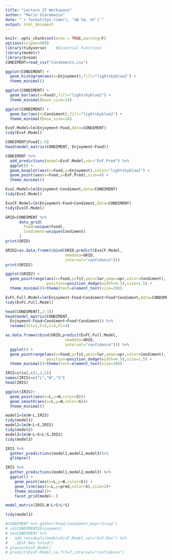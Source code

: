 ```yaml
---
title: "Lecture 27 Workspace"
author: "Mario Giacomazzo"
date: "`r format(Sys.time(), '%B %d, %Y')`"
output: html_document
---
```


```r
knitr::opts_chunk$set(echo = TRUE,warning=F)
options(scipen=999)
library(tidyverse)    #Essential Functions
library(modelr)
library(broom)
CONDIMENT=read_csv("Condiments.csv")
```

```r
ggplot(CONDIMENT) +
  geom_histogram(aes(x=Enjoyment),fill="lightskyblue2") +
  theme_minimal()
```

```r
ggplot(CONDIMENT) +
  geom_bar(aes(x=Food),fill="lightskyblue2") +
  theme_minimal(base_size=18)
```

```r
ggplot(CONDIMENT) +
  geom_bar(aes(x=Condiment),fill="lightskyblue2") +
  theme_minimal(base_size=18)
```


```r
EvsF.Model=lm(Enjoyment~Food,data=CONDIMENT)
tidy(EvsF.Model)
```

```r
CONDIMENT$Food[1:6]
head(model_matrix(CONDIMENT, Enjoyment~Food))
```

```r
CONDIMENT %>%
  add_predictions(model=EvsF.Model,var="EvF.Pred") %>%
  ggplot() +
  geom_boxplot(aes(x=Food,y=Enjoyment),color="lightskyblue2") +
  geom_point(aes(x=Food,y=EvF.Pred),size=4) + 
  theme_minimal()
```


```r
EvsC.Model=lm(Enjoyment~Condiment,data=CONDIMENT)
tidy(EvsC.Model)
```

```r
EvsCF.Model=lm(Enjoyment~Food+Condiment,data=CONDIMENT)
tidy(EvsCF.Model)
```

```r
GRID=CONDIMENT %>%
      data_grid(
        Food=unique(Food),
        Condiment=unique(Condiment)
      )
print(GRID)
```


```r
GRID2=as.data.frame(cbind(GRID,predict(EvsCF.Model,
                          newdata=GRID,
                          interval="confidence")))
print(GRID2)
```

```r
ggplot(GRID2) +
  geom_pointrange(aes(x=Food,y=fit,ymin=lwr,ymax=upr,color=Condiment),
                  position=position_dodge(width=0.5),size=1.5) +
  theme_minimal()+theme(text=element_text(size=20))
```


```r
EvFC.Full.Model=lm(Enjoyment~Food+Condiment+Food*Condiment,data=CONDIMENT)
tidy(EvFC.Full.Model)
```

```r
head(CONDIMENT[,2:3])
head(model_matrix(CONDIMENT,
  Enjoyment~Food+Condiment+Food*Condiment)) %>% 
  rename(Int=1,F=2,C=3,FC=4)
```

```r
as.data.frame(cbind(GRID,predict(EvFC.Full.Model,
                          newdata=GRID,
                          interval="confidence"))) %>%
  ggplot() +
  geom_pointrange(aes(x=Food,y=fit,ymin=lwr,ymax=upr,color=Condiment),
                  position=position_dodge(width=0.5),size=1.5) +
  theme_minimal()+theme(text=element_text(size=20))
```

```r
IRIS=iris[,c(1,2,5)]
names(IRIS)=c("L","W","S")
head(IRIS)
```

```r
ggplot(IRIS)+
  geom_point(aes(x=L,y=W,color=S))+
  geom_smooth(aes(x=L,y=W,color=S))+
  theme_minimal()
```

```r
model1=lm(W~L,IRIS)
tidy(model1)
model2=lm(W~L+S,IRIS)
tidy(model2)
model3=lm(W~L+S+L*S,IRIS)
tidy(model3)
```

```r
IRIS %>%
  gather_predictions(model1,model2,model3)%>%
  glimpse()
```

```r
IRIS %>%
  gather_predictions(model1,model2,model3) %>%
  ggplot() +
    geom_point(aes(x=L,y=W,color=S)) +
    geom_line(aes(x=L,y=pred,color=S),size=2)+
    theme_minimal()+
    facet_grid(model~.)
```

```r
model_matrix(IRIS,W~L+S+L*S)
```

```r
tidy(model3)
```






















```r
#CONDIMENT %>% gather(Food:Condiment,key="Group")
# sd(CONDIMENT$Enjoyment)
# se=CONDIMENT %>%
#   add_residuals(model=EvsF.Model,var="EvF.Res") %>%
#   .$EvF.Res %>%sd()
# glance(EvsF.Model)
# predict(EvsF.Model,se.fit=T,interval="confidence")
```


